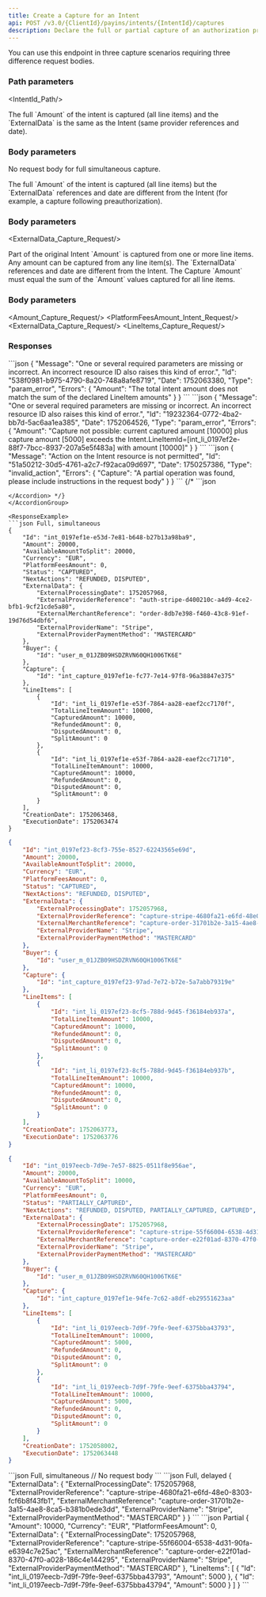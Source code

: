 ```yaml
---
title: Create a Capture for an Intent
api: POST /v3.0/{ClientId}/payins/intents/{IntentId}/captures
description: Declare the full or partial capture of an authorization processed by a third-party PSP
---
```





You can use this endpoint in three capture scenarios requiring three difference request bodies.

### Path parameters

<IntentId_Path/>

<Tabs>
<Tab title="Full simultaneous capture">
The full `Amount` of the intent is captured (all line items) and the `ExternalData` is the same as the Intent (same provider references and date).

### Body parameters

No request body for full simultaneous capture.

</Tab>
<Tab title="Full separate capture">
The full `Amount` of the intent is captured (all line items) but the `ExternalData` references and date are different from the Intent (for example, a capture following preauthorization).

### Body parameters

<ExternalData_Capture_Request/>

</Tab>
<Tab title="Partial capture">
Part of the original Intent `Amount` is captured from one or more line items. Any amount can be captured from any line item(s). The `ExternalData` references and date are different from the Intent. The Capture `Amount` must equal the sum of the `Amount` values captured for all line items.

### Body parameters

<Amount_Capture_Request/>
<PlatformFeesAmount_Intent_Request/>
<ExternalData_Capture_Request/>
<LineItems_Capture_Request/>

</Tab>
</Tabs>

### Responses

<AccordionGroup>
<Accordion title="200 - Response parameters">
<Id_Intent/>
<Amount_Intent/>
<AvailableAmountToSplit_Intent/>
<Currency_Intent/>
<PlatformFeesAmount_Intent/>
<Status_Intent/>
<NextActions_Intent/>
<ExternalData_Capture/>
<Buyer_Intent/>
<LineItems_Intent_Actions/>
<CreationDate_Intent/>
<ExecutionDate_Intent/>
</Accordion>
</AccordionGroup>

<AccordionGroup>
<Accordion title="400 - Amount must equal LineItems amounts">
```json
{
    "Message": "One or several required parameters are missing or incorrect. An incorrect resource ID also raises this kind of error.",
    "Id": "538f0981-b975-4790-8a20-748a8afe8719",
    "Date": 1752063380,
    "Type": "param_error",
    "Errors": {
        "Amount": "The total intent amount does not match the sum of the declared LineItem amounts"
    }
}
```
</Accordion>
<Accordion title="400 - Capture Amount for a line item can't exceed authorized amount for the same line item">
```json
{
    "Message": "One or several required parameters are missing or incorrect. An incorrect resource ID also raises this kind of error.",
    "Id": "19232364-0772-4ba2-bb7d-5ac6aa1ea385",
    "Date": 1752064526,
    "Type": "param_error",
    "Errors": {
        "Amount": "Capture not possible: current captured amount [10000] plus capture amount [5000] exceeds the Intent.LineItemId=[int_li_0197ef2e-88f7-7bcc-8937-207a5e5f483a] with amount [10000]"
    }
}
```
</Accordion>
<Accordion title="400 - Partial capture already done so full capture not allowed">
```json
{
    "Message": "Action on the Intent resource is not permitted",
    "Id": "51a50212-30d5-4761-a2c7-f92aca09d697",
    "Date": 1750257386,
    "Type": "invalid_action",
    "Errors": {
        "Capture": "A partial operation was found, please include instructions in the request body"
    }
}
```
</Accordion>
{/* <Accordion title="400 - ">
```json

```
</Accordion> */}
</AccordionGroup>

<ResponseExample>
```json Full, simultaneous
{
    "Id": "int_0197ef1e-e53d-7e81-b648-b27b13a98ba9",
    "Amount": 20000,
    "AvailableAmountToSplit": 20000,
    "Currency": "EUR",
    "PlatformFeesAmount": 0,
    "Status": "CAPTURED",
    "NextActions": "REFUNDED, DISPUTED",
    "ExternalData": {
        "ExternalProcessingDate": 1752057968,
        "ExternalProviderReference": "auth-stripe-d400210c-a4d9-4ce2-bfb1-9cf21cde5a80",
        "ExternalMerchantReference": "order-8db7e398-f460-43c8-91ef-19d76d54dbf6",
        "ExternalProviderName": "Stripe",
        "ExternalProviderPaymentMethod": "MASTERCARD"
    },
    "Buyer": {
        "Id": "user_m_01JZB09HSDZRVN60QH1006TK6E"
    },
    "Capture": {
        "Id": "int_capture_0197ef1e-fc77-7e14-97f8-96a38847e375"
    },
    "LineItems": [
        {
            "Id": "int_li_0197ef1e-e53f-7864-aa28-eaef2cc7170f",
            "TotalLineItemAmount": 10000,
            "CapturedAmount": 10000,
            "RefundedAmount": 0,
            "DisputedAmount": 0,
            "SplitAmount": 0
        },
        {
            "Id": "int_li_0197ef1e-e53f-7864-aa28-eaef2cc71710",
            "TotalLineItemAmount": 10000,
            "CapturedAmount": 10000,
            "RefundedAmount": 0,
            "DisputedAmount": 0,
            "SplitAmount": 0
        }
    ],
    "CreationDate": 1752063468,
    "ExecutionDate": 1752063474
}
```
```json Full, delayed
{
    "Id": "int_0197ef23-8cf3-755e-8527-62243565e69d",
    "Amount": 20000,
    "AvailableAmountToSplit": 20000,
    "Currency": "EUR",
    "PlatformFeesAmount": 0,
    "Status": "CAPTURED",
    "NextActions": "REFUNDED, DISPUTED",
    "ExternalData": {
        "ExternalProcessingDate": 1752057968,
        "ExternalProviderReference": "capture-stripe-4680fa21-e6fd-48e0-8303-fcf6b8f43fb1",
        "ExternalMerchantReference": "capture-order-31701b2e-3a15-4ae8-8ca5-b381b0ede3dd",
        "ExternalProviderName": "Stripe",
        "ExternalProviderPaymentMethod": "MASTERCARD"
    },
    "Buyer": {
        "Id": "user_m_01JZB09HSDZRVN60QH1006TK6E"
    },
    "Capture": {
        "Id": "int_capture_0197ef23-97ad-7e72-b72e-5a7abb79319e"
    },
    "LineItems": [
        {
            "Id": "int_li_0197ef23-8cf5-788d-9d45-f36184eb937a",
            "TotalLineItemAmount": 10000,
            "CapturedAmount": 10000,
            "RefundedAmount": 0,
            "DisputedAmount": 0,
            "SplitAmount": 0
        },
        {
            "Id": "int_li_0197ef23-8cf5-788d-9d45-f36184eb937b",
            "TotalLineItemAmount": 10000,
            "CapturedAmount": 10000,
            "RefundedAmount": 0,
            "DisputedAmount": 0,
            "SplitAmount": 0
        }
    ],
    "CreationDate": 1752063773,
    "ExecutionDate": 1752063776
}
```
```json Partial
{
    "Id": "int_0197eecb-7d9e-7e57-8825-0511f8e956ae",
    "Amount": 20000,
    "AvailableAmountToSplit": 10000,
    "Currency": "EUR",
    "PlatformFeesAmount": 0,
    "Status": "PARTIALLY_CAPTURED",
    "NextActions": "REFUNDED, DISPUTED, PARTIALLY_CAPTURED, CAPTURED",
    "ExternalData": {
        "ExternalProcessingDate": 1752057968,
        "ExternalProviderReference": "capture-stripe-55f66004-6538-4d31-90fa-e6394c7e25ac",
        "ExternalMerchantReference": "capture-order-e22f01ad-8370-47f0-a028-186c4e144295",
        "ExternalProviderName": "Stripe",
        "ExternalProviderPaymentMethod": "MASTERCARD"
    },
    "Buyer": {
        "Id": "user_m_01JZB09HSDZRVN60QH1006TK6E"
    },
    "Capture": {
        "Id": "int_capture_0197ef1e-94fe-7c62-a8df-eb29551623aa"
    },
    "LineItems": [
        {
            "Id": "int_li_0197eecb-7d9f-79fe-9eef-6375bba43793",
            "TotalLineItemAmount": 10000,
            "CapturedAmount": 5000,
            "RefundedAmount": 0,
            "DisputedAmount": 0,
            "SplitAmount": 0
        },
        {
            "Id": "int_li_0197eecb-7d9f-79fe-9eef-6375bba43794",
            "TotalLineItemAmount": 10000,
            "CapturedAmount": 5000,
            "RefundedAmount": 0,
            "DisputedAmount": 0,
            "SplitAmount": 0
        }
    ],
    "CreationDate": 1752058002,
    "ExecutionDate": 1752063448
}
```  
</ResponseExample>

<RequestExample>
```json Full, simultaneous
// No request body
```
```json Full, delayed
{
    "ExternalData": {
        "ExternalProcessingDate": 1752057968,
        "ExternalProviderReference": "capture-stripe-4680fa21-e6fd-48e0-8303-fcf6b8f43fb1",
        "ExternalMerchantReference": "capture-order-31701b2e-3a15-4ae8-8ca5-b381b0ede3dd",
        "ExternalProviderName": "Stripe",
        "ExternalProviderPaymentMethod": "MASTERCARD"
    }
}
```
```json Partial
{
    "Amount": 10000,
    "Currency": "EUR",
    "PlatformFeesAmount": 0,
    "ExternalData": {
        "ExternalProcessingDate": 1752057968,
        "ExternalProviderReference": "capture-stripe-55f66004-6538-4d31-90fa-e6394c7e25ac",
        "ExternalMerchantReference": "capture-order-e22f01ad-8370-47f0-a028-186c4e144295",
        "ExternalProviderName": "Stripe",
        "ExternalProviderPaymentMethod": "MASTERCARD"
    },
    "LineItems": [
        {
            "Id": "int_li_0197eecb-7d9f-79fe-9eef-6375bba43793",
            "Amount": 5000
        },
        {
            "Id": "int_li_0197eecb-7d9f-79fe-9eef-6375bba43794",
            "Amount": 5000
        }
    ]
}
```
</RequestExample>